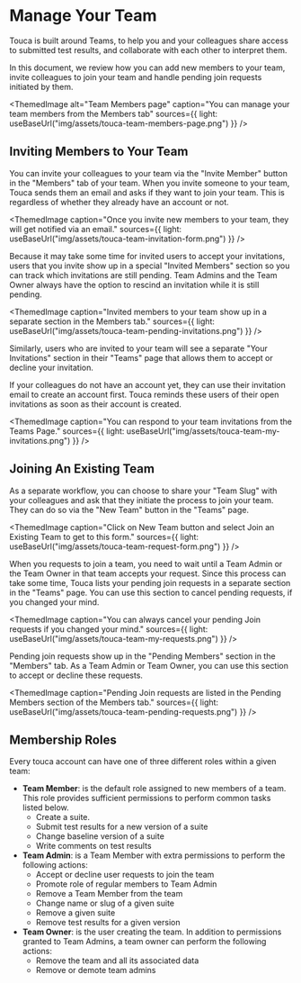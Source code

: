 
# Manage Your Team

Touca is built around Teams, to help you and your colleagues share access to
submitted test results, and collaborate with each other to interpret them.

In this document, we review how you can add new members to your team, invite
colleagues to join your team and handle pending join requests initiated by them.

<ThemedImage
  alt="Team Members page"
  caption="You can manage your team members from the Members tab"
  sources={{
    light: useBaseUrl("img/assets/touca-team-members-page.png")
  }}
/>

## Inviting Members to Your Team

You can invite your colleagues to your team via the "Invite Member" button in
the "Members" tab of your team. When you invite someone to your team, Touca
sends them an email and asks if they want to join your team. This is regardless
of whether they already have an account or not.

<ThemedImage
  caption="Once you invite new members to your team, they will get notified via an email."
  sources={{
    light: useBaseUrl("img/assets/touca-team-invitation-form.png")
  }}
/>

Because it may take some time for invited users to accept your invitations,
users that you invite show up in a special "Invited Members" section so you can
track which invitations are still pending. Team Admins and the Team Owner always
have the option to rescind an invitation while it is still pending.

<ThemedImage
  caption="Invited members to your team show up in a separate section in the Members tab."
  sources={{
    light: useBaseUrl("img/assets/touca-team-pending-invitations.png")
  }}
/>

Similarly, users who are invited to your team will see a separate "Your
Invitations" section in their "Teams" page that allows them to accept or decline
your invitation.

If your colleagues do not have an account yet, they can use their invitation
email to create an account first. Touca reminds these users of their open
invitations as soon as their account is created.

<ThemedImage
  caption="You can respond to your team invitations from the Teams Page."
  sources={{
    light: useBaseUrl("img/assets/touca-team-my-invitations.png")
  }}
/>

## Joining An Existing Team

As a separate workflow, you can choose to share your "Team Slug" with your
colleagues and ask that they initiate the process to join your team. They can do
so via the "New Team" button in the "Teams" page.

<ThemedImage
  caption="Click on New Team button and select Join an Existing Team to get to this form."
  sources={{
    light: useBaseUrl("img/assets/touca-team-request-form.png")
  }}
/>

When you requests to join a team, you need to wait until a Team Admin or the
Team Owner in that team accepts your request. Since this process can take some
time, Touca lists your pending join requests in a separate section in the
"Teams" page. You can use this section to cancel pending requests, if you
changed your mind.

<ThemedImage
  caption="You can always cancel your pending Join requests if you changed your mind."
  sources={{
    light: useBaseUrl("img/assets/touca-team-my-requests.png")
  }}
/>

Pending join requests show up in the "Pending Members" section in the "Members"
tab. As a Team Admin or Team Owner, you can use this section to accept or
decline these requests.

<ThemedImage
  caption="Pending Join requests are listed in the Pending Members section of the Members tab."
  sources={{
    light: useBaseUrl("img/assets/touca-team-pending-requests.png")
  }}
/>

## Membership Roles

Every touca account can have one of three different roles within a given team:

- **Team Member**: is the default role assigned to new members of a team. This
  role provides sufficient permissions to perform common tasks listed below.
  - Create a suite.
  - Submit test results for a new version of a suite
  - Change baseline version of a suite
  - Write comments on test results
- **Team Admin**: is a Team Member with extra permissions to perform the
  following actions:
  - Accept or decline user requests to join the team
  - Promote role of regular members to Team Admin
  - Remove a Team Member from the team
  - Change name or slug of a given suite
  - Remove a given suite
  - Remove test results for a given version
- **Team Owner**: is the user creating the team. In addition to permissions
  granted to Team Admins, a team owner can perform the following actions:
  - Remove the team and all its associated data
  - Remove or demote team admins
